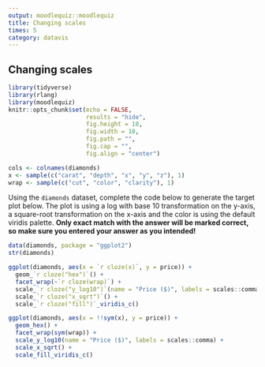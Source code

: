 ```yaml
---
output: moodlequiz::moodlequiz
title: Changing scales
times: 5
category: datavis
---
```


## Changing scales

```r
library(tidyverse)
library(rlang)
library(moodlequiz)
knitr::opts_chunk$set(echo = FALSE,
                      results = "hide",
                      fig.height = 10, 
                      fig.width = 10,
                      fig.path = "",
                      fig.cap = "",
                      fig.align = "center")
```
```r
cols <- colnames(diamonds)
x <- sample(c("carat", "depth", "x", "y", "z"), 1)
wrap <- sample(c("cut", "color", "clarity"), 1)
```

Using the `diamonds` dataset, complete the code below to generate the target plot below. The plot is using a log with base 10 transformation on the y-axis, a square-root transformation on the x-axis and the color is using the default viridis palette. **Only exact match with the answer will be marked correct, so make sure you entered your answer as you intended!**

```r
data(diamonds, package = "ggplot2")
str(diamonds)
```

```r
ggplot(diamonds, aes(x = `r cloze(x)`, y = price)) + 
  geom_`r cloze("hex")`() +
  facet_wrap(~`r cloze(wrap)`) +
  scale_`r cloze("y_log10")`(name = "Price ($)", labels = scales::comma) +
  scale_`r cloze("x_sqrt")`() +
  scale_`r cloze("fill")`_viridis_c()
```


```r
ggplot(diamonds, aes(x = !!sym(x), y = price)) + 
  geom_hex() +
  facet_wrap(sym(wrap)) +
  scale_y_log10(name = "Price ($)", labels = scales::comma) +
  scale_x_sqrt() +
  scale_fill_viridis_c()
```

